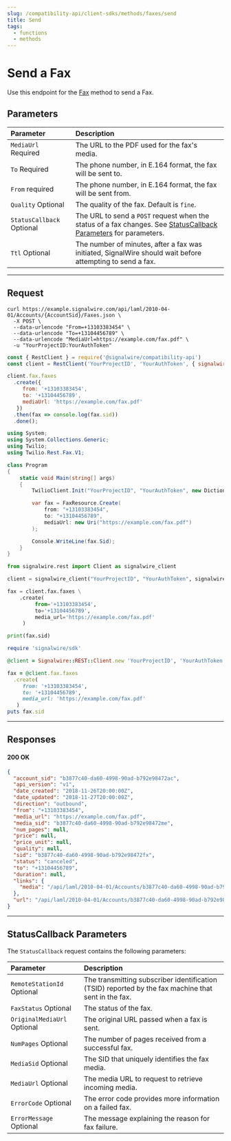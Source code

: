 ```yaml
---
slug: /compatibility-api/client-sdks/methods/faxes/send
title: Send
tags:
  - functions
  - methods
---
```


# Send a Fax

Use this endpoint for the [Fax](./index.mdx) method to send a Fax.

## Parameters

| Parameter                                                   | Description                                                                                                                                    |
| :---------------------------------------------------------- | :--------------------------------------------------------------------------------------------------------------------------------------------- |
| `MediaUrl` <span className="required-arg">Required</span>       | The URL to the PDF used for the fax's media.                                                                                                   |
| `To` <span className="required-arg">Required</span>             | The phone number, in E.164 format, the fax will be sent to.                                                                                    |
| `From` <span class="optional-arg">required</span>           | The phone number, in E.164 format, the fax will be sent from.                                                                                  |
| `Quality` <span className="optional-arg">Optional</span>        | The quality of the fax. Default is `fine`.                                                                                                     |
| `StatusCallback` <span className="optional-arg">Optional</span> | The URL to send a `POST` request when the status of a fax changes. See [StatusCallback Parameters](#statuscallback-parameters) for parameters. |
| `Ttl` <span className="optional-arg">Optional</span>            | The number of minutes, after a fax was initiated, SignalWire should wait before attempting to send a fax.                                      |

---

## Request

<Tabs groupId="compatibility-sdks">

<TabItem value="shell" label="cURL">

```shell
curl https://example.signalwire.com/api/laml/2010-04-01/Accounts/{AccountSid}/Faxes.json \
  -X POST \
  --data-urlencode "From=+13103383454" \
  --data-urlencode "To=+13104456789" \
  --data-urlencode "MediaUrl=https://example.com/fax.pdf" \
  -u "YourProjectID:YourAuthToken"
```

</TabItem>

<TabItem value="node" label="Node.js">

```javascript
const { RestClient } = require('@signalwire/compatibility-api')
const client = RestClient('YourProjectID', 'YourAuthToken', { signalwireSpaceUrl: 'example.signalwire.com' })

client.fax.faxes
  .create({
     from: '+13103383454',
     to: '+13104456789',
     mediaUrl: 'https://example.com/fax.pdf'
   })
  .then(fax => console.log(fax.sid))
  .done();
```

</TabItem>

<TabItem value="csharp" label="C#">

```csharp
using System;
using System.Collections.Generic;
using Twilio;
using Twilio.Rest.Fax.V1;

class Program
{
    static void Main(string[] args)
    {
        TwilioClient.Init("YourProjectID", "YourAuthToken", new Dictionary<string, object> { ["signalwireSpaceUrl"] = "{SPACE}.signalwire.com" });

        var fax = FaxResource.Create(
            from: "+13103383454",
            to: "+13104456789",
            mediaUrl: new Uri("https://example.com/fax.pdf")
        );

        Console.WriteLine(fax.Sid);
    }
}
```

</TabItem>

<TabItem value="python" label="Python">

```python
from signalwire.rest import Client as signalwire_client

client = signalwire_client("YourProjectID", "YourAuthToken", signalwire_space_url = 'example.signalwire.com')

fax = client.fax.faxes \
    .create(
         from='+13103383454',
         to='+13104456789',
         media_url='https://example.com/fax.pdf'
     )

print(fax.sid)
```

</TabItem>

<TabItem value="ruby" label="Ruby">

```ruby
require 'signalwire/sdk'

@client = Signalwire::REST::Client.new 'YourProjectID', 'YourAuthToken', signalwire_space_url: "example.signalwire.com"

fax = @client.fax.faxes
  .create(
     from: '+13103383454',
     to: '+13104456789',
     media_url: 'https://example.com/fax.pdf'
   )
puts fax.sid
```

</TabItem>

</Tabs>

---

## Responses

<h4><span class="badge badge--success">200</span> OK</h4>

```json
{
  "account_sid": "b3877c40-da60-4998-90ad-b792e98472ac",
  "api_version": "v1",
  "date_created": "2018-11-26T20:00:00Z",
  "date_updated": "2018-11-27T20:00:00Z",
  "direction": "outbound",
  "from": "+13103383454",
  "media_url": "https://example.com/fax.pdf",
  "media_sid": "b3877c40-da60-4998-90ad-b792e98472me",
  "num_pages": null,
  "price": null,
  "price_unit": null,
  "quality": null,
  "sid": "b3877c40-da60-4998-90ad-b792e98472fx",
  "status": "canceled",
  "to": "+13104456789",
  "duration": null,
  "links": {
    "media": "/api/laml/2010-04-01/Accounts/b3877c40-da60-4998-90ad-b792e98472ac/Faxes/b3877c40-da60-4998-90ad-b792e98472fx/Media"
  },
  "url": "/api/laml/2010-04-01/Accounts/b3877c40-da60-4998-90ad-b792e98472ac/Faxes/b3877c40-da60-4998-90ad-b792e98472fx"
}
```

---

## StatusCallback Parameters

The `StatusCallback` request contains the following parameters:

| Parameter                                                     | Description |
| :------------------------------------------------------------ | :-------------------------------------------------------------------------------------------------- |
| `RemoteStationId` <span className="optional-arg">Optional</span>  | The transmitting subscriber identification (TSID) reported by the fax machine that sent in the fax. |
| `FaxStatus` <span className="optional-arg">Optional</span>        | The status of the fax.                                                                              |
| `OriginalMediaUrl` <span className="optional-arg">Optional</span> | The original URL passed when a fax is sent.                                                         |
| `NumPages` <span className="optional-arg">Optional</span>         | The number of pages received from a successful fax.                                                 |
| `MediaSid` <span className="optional-arg">Optional</span>         | The SID that uniquely identifies the fax media.                                                     |
| `MediaUrl` <span className="optional-arg">Optional</span>         | The media URL to request to retrieve incoming media.                                                |
| `ErrorCode` <span className="optional-arg">Optional</span>        | The error code provides more information on a failed fax.                                           |
| `ErrorMessage` <span className="optional-arg">Optional</span>     | The message explaining the reason for fax failure.                                                  |
